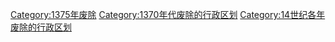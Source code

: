 [[Category:1375年废除|Category:1375年废除]]
[[Category:1370年代废除的行政区划|Category:1370年代废除的行政区划]]
[[Category:14世纪各年废除的行政区划|Category:14世纪各年废除的行政区划]]